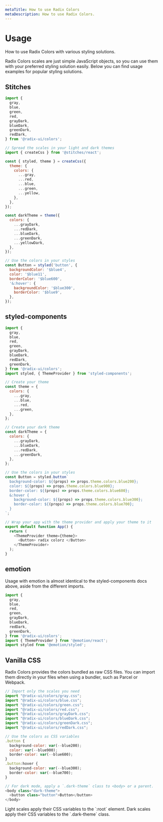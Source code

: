 ```yaml
---
metaTitle: How to use Radix Colors
metaDescription: How to use Radix Colors.
---
```


# Usage

<Description>
  How to use Radix Colors with various styling solutions.
</Description>

Radix Colors scales are just simple JavaScript objects, so you can use them with your preferred styling solution easily. Below you can find usage examples for popular styling solutions.

## Stitches

```jsx
import {
  gray,
  blue,
  green,
  red,
  grayDark,
  blueDark,
  greenDark,
  redDark,
} from '@radix-ui/colors';

// Spread the scales in your light and dark themes
import { createCss } from '@stitches/react';

const { styled, theme } = createCss({
  theme: {
    colors: {
      ...gray,
      ...red,
      ...blue,
      ...green,
      ...yellow,
    },
  },
});

const darkTheme = theme({
  colors: {
    ...grayDark,
    ...redDark,
    ...blueDark,
    ...greenDark,
    ...yellowDark,
  },
});

// Use the colors in your styles
const Button = styled('button', {
  backgroundColor: '$blue4',
  color: '$blue11',
  borderColor: '$blue600',
  '&:hover': {
    backgroundColor: '$blue300',
    borderColor: '$blue9',
  },
});
```

## styled-components

```js
import {
  gray,
  blue,
  red,
  green,
  grayDark,
  blueDark,
  redDark,
  greenDark,
} from '@radix-ui/colors';
import styled, { ThemeProvider } from 'styled-components';

// Create your theme
const theme = {
  colors: {
    ...gray,
    ...blue,
    ...red,
    ...green,
  },
};

// Create your dark theme
const darkTheme = {
  colors: {
    ...grayDark,
    ...blueDark,
    ...redDark,
    ...greenDark,
  },
};

// Use the colors in your styles
const Button = styled.button`
  background-color: ${(props) => props.theme.colors.blue200};
  color: ${(props) => props.theme.colors.blue900};
  border-color: ${(props) => props.theme.colors.blue600};
  &:hover {
    background-color: ${(props) => props.theme.colors.blue300};
    border-color: ${(props) => props.theme.colors.blue700};
  }
`;

// Wrap your app with the theme provider and apply your theme to it
export default function App() {
  return (
    <ThemeProvider theme={theme}>
      <Button> radix colorz </Button>
    </ThemeProvider>
  );
}
```

## emotion

Usage with emotion is almost identical to the styled-components docs above, aside from the different imports.

```js
import {
  gray,
  blue,
  red,
  green,
  grayDark,
  blueDark,
  redDark,
  greenDark,
} from '@radix-ui/colors';
import { ThemeProvider } from '@emotion/react';
import styled from '@emotion/styled';
```

## Vanilla CSS

Radix Colors provides the colors bundled as raw CSS files. You can import them directly in your files when using a bundler, such as Parcel or Webpack.

```js
// Import only the scales you need
import "@radix-ui/colors/gray.css";
import "@radix-ui/colors/blue.css";
import "@radix-ui/colors/green.css";
import "@radix-ui/colors/red.css";
import "@radix-ui/colors/grayDark.css";
import "@radix-ui/colors/blueDark.css";
import "@radix-ui/colors/greenDark.css";
import "@radix-ui/colors/redDark.css";

// Use the colors as CSS variables
.button {
  background-color: var(--blue200);
  color: var(--blue900);
  border-color: var(--blue600);
}
.button:hover {
  background-color: var(--blue300);
  border-color: var(--blue700);
}

// For dark mode, apply a `.dark-theme` class to <body> or a parent.
<body class="dark-theme">
  <button class="button">Button</button>
</body>
```

<Note>
  Light scales apply their CSS variables to the `:root` element. Dark
  scales apply their CSS variables to the `.dark-theme` class.
</Note>
